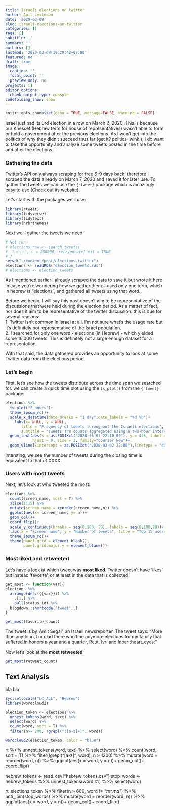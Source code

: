```yaml
---
title: Israeli elections on twitter
author: Amit Levinson
date: '2020-03-09'
slug: israeli-elections-on-twitter
categories: []
tags: []
subtitle: ''
summary: ''
authors: []
lastmod: '2020-03-09T19:29:42+02:00'
featured: no
draft: true
image:
  caption: ''
  focal_point: ''
  preview_only: no
projects: []
editor_options: 
  chunk_output_type: console
codefolding_show: show
---
```


```r
knitr::opts_chunk$set(echo = TRUE, message=FALSE, warning = FALSE)
```

Israel just had its 3rd election in a row on March 2, 2020.
This is because our Knesset (Hebrew term for house of representatives) wasn't able to form or hold a government after the previous elections. As I won't get into the politics of why they didn't succeed thus far (get it? politics :wink:), I do want to take the opportunity and analyze some tweets posted in the time before and after the elections.

### Gathering the data <i class="fab fa-twitter"></i>

Twitter's API only always scraping for free 6-9 days back. therefore I scraped the data already on March 7, 2020 and saved it for later use. To gather the tweets we can use the `{rtweet}` package which is amazingly easy to use ([Check out its website](https://rtweet.info/)).  

Let's start with the packages we'll use:

```r
library(rtweet)
library(tidyverse)
library(tidytext)
library(hrbrthemes)
```

Next we'll gather the tweets we need:

```r
# Not run
# elections_raw <- search_tweets(
#  "בחירות", n = 250000, retryonratelimit = TRUE
# )
setwd("./content/post/elections-twitter")
elections <- readRDS("election_tweets.rds")
# elections <- election_tweets
```

As I mentioned earlier I already scraped the data to save it but wrote it here in case you're wondering how we gather them. I used only one term, which in hebrew is "elections", and gathered all tweets using that word.

Before we begin, I will say this post doesn't aim to be representative of the discussions that were held during the election period. As a matter of fact, nor does it aim to be representative of the twitter discussion. this is due for several reasons:  
1. Twitter isn't common in Israel at all. I'm not sure what's the usage rate but it's definitely not representative of the Israel population.  
2. I searched for only one word - elections (in Hebrew) - which yielded some 16,000 tweets. This is definitely not a large enough dataset for a representation.

With that said, the data gathered provides an opportunity to look at some Twitter data from the elections period. 

### Let's begin

First, let's see how the tweets distribute across the time span we searched for. we can create a quick time plot using the `ts_plot()` from the `{rtweet}` package:
```r
elections %>% 
  ts_plot("2 hours")+
  theme_ipsum_rc()+
  scale_x_datetime(date_breaks = "1 day",date_labels = "%d %b")+
    labs(x= NULL, y = NULL,
       title = "Frequency of tweets throughout the Israeli elections",
       subtitle = "Tweets are counts aggregated using a two-hour interval.\nonly tweets with the word 'elections' (in Hebrew) were gathered")+
  geom_text(aes(x = as.POSIXct("2020-03-02 22:10:00"), y = 425, label = "10 PM:\nClosing of\npolls"),
            hjust = 0, size = 3, family="Courier New")+
  geom_vline(xintercept = as.POSIXct("2020-03-02 22:00"),linetype = "dashed", size = 1)
```

Intersting, we see the number of tweets during the closing time is equivalent to that of XXXX. 

### Users with most tweets

Next, let's look at who tweeted the most:
```r
elections %>% 
  count(screen_name, sort = T) %>% 
  slice(1:15) %>% 
  mutate(screen_name = reorder(screen_name,n)) %>% 
  ggplot(aes(x= screen_name, y= n))+
  geom_col()+
  coord_flip()+
  scale_y_continuous(breaks = seq(0,180, 20), labels = seq(0,180,20))+
  labs(x = "Screen name", y = "Number of tweets", title = "Top 15 users tweeting the word 'elections' during the 3rd Israeli elections")+
  theme_ipsum_rc()+
  theme(panel.grid = element_blank(),
        panel.grid.major.y = element_blank())
```

### Most liked and retweeted

Let's have a look at which tweet was **most liked**. Twitter doesn't have 'likes' but instead 'favorite', or at least in the data that is collected:
```r
get_most <- function(var){
elections %>% 
  arrange(desc({{var}})) %>% 
    .[1,] %>% 
    pull(status_id) %>% 
  blogdown::shortcode('tweet',.)
}

get_most(favorite_count)
```

The tweet is by 'Amit Segal', an Israeli newsreporter. The tweet says: "More than anything, I'm glad there won't be anymore elections for my family that suffered in honors a year and a quarter, Reut, Ivri and Inbar :heart_eyes:"

Now let's look at the **most retweeted**:

```r
get_most(retweet_count)
```


## Text Analysis

bla bla


```r
Sys.setlocale("LC_ALL", "Hebrew")
library(wordcloud2)
```


```r
election_token <- elections %>% 
  unnest_tokens(word, text) %>% 
  select(word) %>% 
  count(word, sort = T) %>% 
  filter(n>= 200, !grepl("([a-z]+)", word))

wordcloud2(election_token, color = "blue")
```





rt %>% 
  unnest_tokens(word, text) %>% 
  select(word) %>% 
  count(word, sort = T) %>% 
  filter(!grepl("[a-z]", word), n > 1200) %>%
  mutate(word = reorder(word, n)) %>% 
  ggplot(aes(x = word, y = n))+
  geom_col()+
  coord_flip()

hebrew_tokens <- read_csv("hebrew_tokens.csv")
stop_words <- hebrew_tokens %>% 
  unnest_tokens(word,`X1`) %>% 
  select(word)

rt_elections_token %>% 
  filter(n > 600, word != "בחירות") %>% 
  anti_join(stop_words) %>% 
  mutate(word = reorder(word, n)) %>% 
  ggplot(aes(x = word, y = n))+
  geom_col()+
  coord_flip()
  

